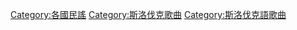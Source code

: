 [[Category:各國民謠|Category:各國民謠]]
[[Category:斯洛伐克歌曲|Category:斯洛伐克歌曲]]
[[Category:斯洛伐克語歌曲|Category:斯洛伐克語歌曲]]